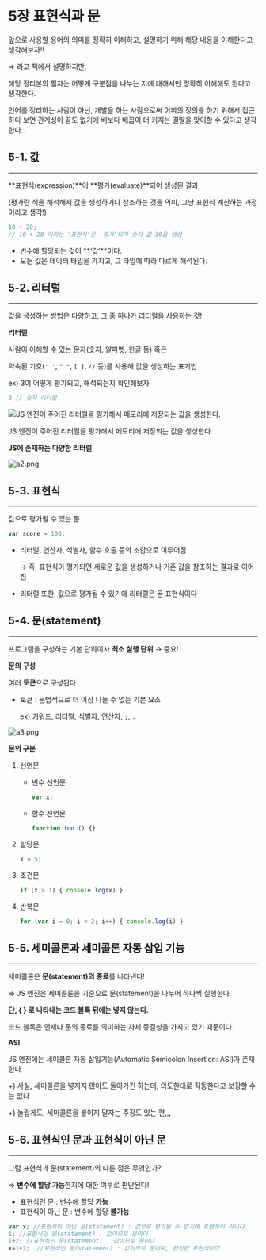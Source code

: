 ﻿# 5장 표현식과 문

<aside>

앞으로 사용할 용어의 의미를 정확히 이해하고, 설명하기 위해 해당 내용을 이해한다고 생각해보자!!

⇒ 라고 책에서 설명하지만, 

해당 정리본의 필자는 어떻게 구분점을 나누는 지에 대해서만 명확히 이해해도 된다고 생각한다.

언어를 정리하는 사람이 아닌, 개발을 하는 사람으로써 어휘의 정의를 하기 위해서 접근하다 보면 관계성이 끝도 없기에 배보다 배꼽이 더 커지는 결말을 맞이할 수 있다고 생각한다..

</aside>

## 5-1. 값

---

**표현식(expression)**이 **평가(evaluate)**되어 생성된 결과

(평가란 식을 해석해서 값을 생성하거나 참조하는 것을 의미, 그냥 표현식 계산하는 과정이라고 생각!)

```jsx
10 + 20;
// 10 + 20 이라는 '표현식'은 '평가'되어 숫자 값 30을 생성
```

- 변수에 할당되는 것이 **‘값’**이다.
- 모든 값은 데이터 타입을 가지고, 그 타입에 따라 다르게 해석된다.

## 5-2. 리터럴

---

<aside>

값을 생성하는 방법은 다양하고, 그 중 하나가 리터럴을 사용하는 것!

</aside>

**리터럴**

사람이 이해할 수 있는 문자(숫자, 알파벳, 한글 등) 혹은 

약속된 기호(`' '`, `" "`, `[ ]`, `//` 등)를 사용해 값을 생성하는 표기법

ex) 3이 어떻게 평가되고, 해석되는지 확인해보자

```jsx
3 // 숫자 리터럴
```

![JS 엔진이 주어진 리터럴을 평가해서 메모리에 저장되는 값을 생성한다.](a1.png)

JS 엔진이 주어진 리터럴을 평가해서 메모리에 저장되는 값을 생성한다.

**JS에 존재하는 다양한 리터럴**

![a2.png](a2.png)

## 5-3. 표현식

---

값으로 평가될 수 있는 문

```jsx
var score = 100;
```

- 리터럴, 연산자, 식별자, 함수 호출 등의 조합으로 이루어짐
    
    → 즉, 표현식이 평가되면 새로운 값을 생성하거나 기존 값을 참조하는 결과로 이어짐
    
- 리터럴 또한, 값으로 평가될 수 있기에 리터럴은 곧 표현식이다

## 5-4. 문(statement)

---

프로그램을 구성하는 기본 단위이자 **최소 실행 단위** → 중요!

**문의 구성**

여러 **토큰**으로 구성된다

- 토큰 : 문법적으로 더 이상 나눌 수 없는 기본 요소
    
    ex) 키워드, 리터럴, 식별자, 연산자, `;`, `.`
    

![a3.png](a3.png)

**문의 구분**

1. 선언문
    - 변수 선언문
        
        ```jsx
        var x;
        ```
        
    - 함수 선언문
        
        ```jsx
        function foo () {}
        ```
        
2. 할당문
    
    ```jsx
    x = 5;
    ```
    
3. 조건문
    
    ```jsx
    if (x > 1) { console.log(x) }
    ```
    
4. 반복문
    
    ```jsx
    for (var i = 0; i < 2; i++) { console.log(i) }
    ```
    

## 5-5. 세미콜론과 세미콜론 자동 삽입 기능

---

세미콜론은 **문(statement)의 종료**를 나타낸다!

⇒ JS 엔진은 세미콜론을 기준으로 문(statement)을 나누어 하나씩 실행한다.

**단, { } 로 나타내는 코드 블록 뒤에는 넣지 않는다.** 

코드 블록은 언제나 문의 종료를 의미하는 자체 종결성을 가지고 있기 때문이다.

**ASI**

JS 엔진에는 세미콜론 자동 삽입기능(Automatic Semicolon Insertion: ASI)가 존재한다.

+) 사실, 세미콜론을 넣지지 않아도 돌아가긴 하는데, 의도한대로 작동한다고 보장할 수는 없다.

+) 놀랍게도, 세미콜론을 붙이지 말자는 주장도 있는 편,,,

## 5-6. 표현식인 문과 표현식이 아닌 문

---

그럼 표현식과 문(statement)의 다른 점은 무엇인가?

⇒ **변수에 할당 가능**한지에 대한 여부로 판단된다!

- 표현식인 문 : 변수에 할당 **가능**
- 표현식이 아닌 문 : 변수에 할당 **불가능**

```jsx
var x; //표현식이 아닌 문(statement) : 값으로 평가될 수 없기에 표현식이 아니다.
1; //표현식인 문(statement) : 값이므로 문이다
1+2; //표현식인 문(statement) : 값이므로 문이다
x=1+2;  //표현식인 문(statement) : 값이므로 문이며, 완전한 표현식이다
```
